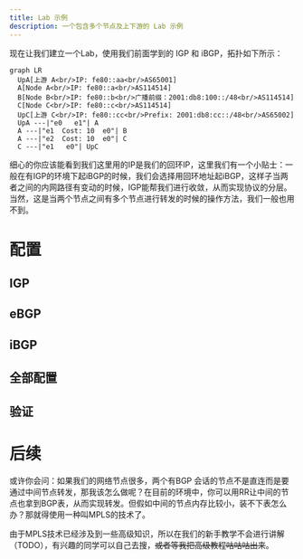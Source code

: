 ```yaml
---
title: Lab 示例
description: 一个包含多个节点及上下游的 Lab 示例
---
```


现在让我们建立一个Lab，使用我们前面学到的 IGP 和 iBGP，拓扑如下所示：



```mermaid
graph LR
  UpA[上游 A<br/>IP: fe80::aa<br/>AS65001]
  A[Node A<br/>IP: fe80::a<br/>AS114514]
  B[Node B<br/>IP: fe80::b<br/>广播前缀：2001:db8:100::/48<br/>AS114514]
  C[Node C<br/>IP: fe80::c<br/>AS114514]
  UpC[上游 C<br/>IP: fe80::cc<br/>Prefix: 2001:db8:cc::/48<br/>AS65002]
  UpA ---|"e0   e1"| A
  A ---|"e1  Cost: 10  e0"| B
  A ---|"e2  Cost: 10  e0"| C
  C ---|"e1   e0"| UpC
```

细心的你应该能看到我们这里用的IP是我们的回环IP，这里我们有一个小贴士：一般在有IGP的环境下起iBGP的时候，我们会选择用回环地址起iBGP，这样子当两者之间的内网路径有变动的时候，IGP能帮我们进行收敛，从而实现协议的分层。当然，这是当两个节点之间有多个节点进行转发的时候的操作方法，我们一般也用不到。

# 配置

## IGP

## eBGP

## iBGP

## 全部配置

## 验证



# 后续

或许你会问：如果我们的网络节点很多，两个有BGP 会话的节点不是直连而是要通过中间节点转发，那我该怎么做呢？在目前的环境中，你可以用RR让中间的节点也拿到BGP表，从而实现转发。但假如中间的节点内存比较小，装不下表怎么办？那就得使用一种叫MPLS的技术了。

由于MPLS技术已经涉及到一些高级知识，所以在我们的新手教学不会进行讲解（TODO），有兴趣的同学可以自己去搜，~~或者等我把高级教程咕咕咕出来~~。
